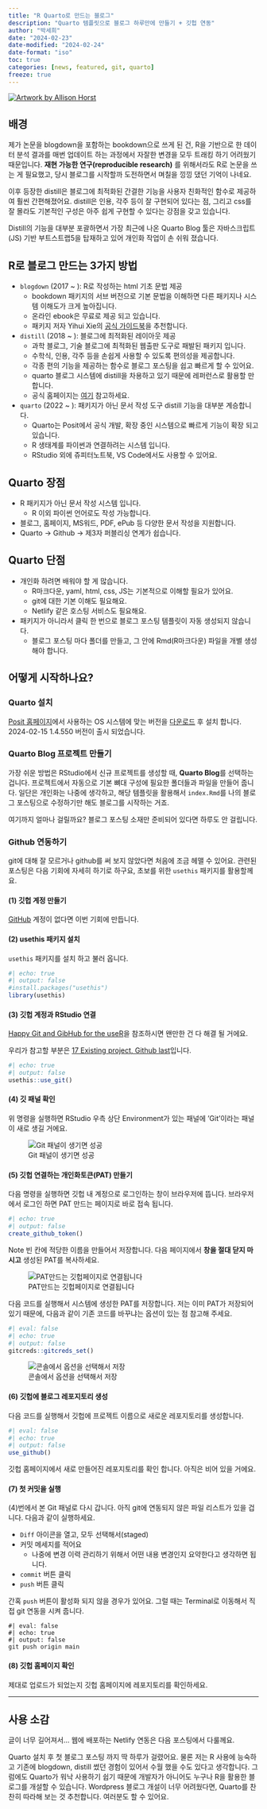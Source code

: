 ```yaml
---
title: "R Quarto로 만드는 블로그"
description: "Quarto 템플릿으로 블로그 하루만에 만들기 + 깃헙 연동"
author: "박세희"
date: "2024-02-23"
date-modified: "2024-02-24" 
date-format: "iso"
toc: true 
categories: [news, featured, git, quarto]
freeze: true 
---
```


::: {writing}
[![Artwork by Allison Horst](writing.webp)](https://allisonhorst.com/horst-hill-collaborations)
:::

## 배경

제가 논문을 blogdown을 포함하는 bookdown으로 쓰게 된 건, R을 기반으로 한 데이터 분석 결과를 매번 업데이트 하는 과정에서 자잘한 변경을 모두 트래킹 하기 어려웠기 때문입니다. **재현 가능한 연구(reproducible research)** 를 위해서라도 R로 논문을 쓰는 게 필요했고, 당시 블로그를 시작할까 도전하면서 며칠을 낑낑 댔던 기억이 나네요.

이후 등장한 distill은 블로그에 최적화된 간결한 기능을 사용자 친화적인 함수로 제공하여 훨씬 간편해졌어요. distill은 인용, 각주 등이 잘 구현되어 있다는 점, 그리고 css를 잘 몰라도 기본적인 구성은 아주 쉽게 구현할 수 있다는 강점을 갖고 있습니다.

Distill의 기능을 대부분 포괄하면서 가장 최근에 나온 Quarto Blog 툴은 자바스크립트(JS) 기반 부트스트랩5을 탑재하고 있어 개인화 작업이 손 쉬워 졌습니다.

## R로 블로그 만드는 3가지 방법

-   `blogdown` (2017 \~ ): R로 작성하는 html 기초 문법 제공
    -   bookdown 패키지의 서브 버전으로 기본 문법을 이해하면 다른 패키지나 시스템 이해도가 크게 높아집니다.\
    -   온라인 ebook은 무료로 제공 되고 있습니다.\
    -   패키지 저자 Yihui Xie의 [공식 가이드북](https://bookdown.org/yihui/blogdown/)을 추천합니다.
-   `distill` (2018 \~ ): 블로그에 최적화된 레이아웃 제공
    -   과학 블로그, 기술 블로그에 최적화된 웹출판 도구로 패발된 패키지 입니다.\
    -   수학식, 인용, 각주 등을 손쉽게 사용할 수 있도록 편의성을 제공합니다.\
    -   각종 편의 기능을 제공하는 함수로 블로그 포스팅을 쉽고 빠르게 할 수 있어요.\
    -   quarto 블로그 시스템에 distill을 차용하고 있기 때문에 레퍼런스로 활용할 만 합니다.\
    -   공식 홈페이지는 [여기](https://rstudio.github.io/distill/) 참고하세요.
-   `quarto` (2022 \~ ): 패키지가 아닌 문서 작성 도구 distill 기능을 대부분 계승합니다.
    -   Quarto는 Posit에서 공식 개발, 확장 중인 시스템으로 빠르게 기능이 확장 되고 있습니다.
    -   R 생태계를 파이썬과 연결하려는 시스템 입니다.
    -   RStudio 외에 쥬피터노트북, VS Code에서도 사용할 수 있어요.

## Quarto 장점

-   R 패키지가 아닌 문서 작성 시스템 입니다.
    -   R 이외 파이썬 언어로도 작성 가능합니다.
-   블로그, 홈페이지, MS워드, PDF, ePub 등 다양한 문서 작성을 지원합니다.
-   Quarto -\> Github -\> 제3자 퍼블리싱 연계가 쉽습니다.

## Quarto 단점

-   개인화 하려면 배워야 할 게 많습니다.
    -   R마크다운, yaml, html, css, JS는 기본적으로 이해할 필요가 있어요.
    -   git에 대한 기본 이해도 필요해요.
    -   Netlify 같은 호스팅 서비스도 필요해요.
-   패키지가 아니라서 클릭 한 번으로 블로그 포스팅 템플릿이 자동 생성되지 않습니다.
    -   블로그 포스팅 마다 폴더를 만들고, 그 안에 Rmd(R마크다운) 파일을 개별 생성해야 합니다.

## 어떻게 시작하나요?

### Quarto 설치

[Posit 홈페이지](https://quarto.org)에서 사용하는 OS 시스템에 맞는 버전을 [다운로드](https://quarto.org/docs/download/) 후 설치 합니다. 2024-02-15 1.4.550 버전이 출시 되었습니다.

### Quarto Blog 프로젝트 만들기

가장 쉬운 방법은 RStudio에서 신규 프로젝트를 생성할 때, **Quarto Blog**를 선택하는 겁니다. 프로젝트에서 자동으로 기본 뼈대 구성에 필요한 폴더들과 파일을 만들어 줍니다. 일단은 개인화는 나중에 생각하고, 해당 템플릿을 활용해서 `index.Rmd`를 나의 블로그 포스팅으로 수정하기만 해도 블로그를 시작하는 거죠.

여기까지 얼마나 걸릴까요? 블로그 포스팅 소재만 준비되어 있다면 하루도 안 걸립니다.

### Github 연동하기

git에 대해 잘 모르거나 github를 써 보지 않았다면 처음에 조금 헤맬 수 있어요. 관련된 포스팅은 다음 기회에 자세히 하기로 하구요, 초보를 위한 `usethis` 패키지를 활용할께요.

#### (1) 깃헙 계정 만들기

[GitHub](https://github.com) 계정이 없다면 이번 기회에 만듭니다.

#### (2) usethis 패키지 설치

`usethis` 패키지를 설치 하고 불러 옵니다.

```r
#| echo: true 
#| output: false 
#install.packages("usethis")
library(usethis) 
```

#### (3) 깃헙 계정과 RStudio 연결

[Happy Git and GibHub for the useR](https://happygitwithr.com)을 참조하시면 왠만한 건 다 해결 될 거에요.

우리가 참고할 부분은 [17 Existing project, Github last](https://happygitwithr.com/existing-github-last)입니다.

```r
#| echo: true 
#| output: false 
usethis::use_git()
```

#### (4) 깃 패널 확인

위 명령을 실행하면 RStudio 우측 상단 Environment가 있는 패널에 'Git'이라는 패널이 새로 생길 거에요.

![Git 패널이 생기면 성공](git_panel.webp)

#### (5) 깃헙 연결하는 개인화토큰(PAT) 만들기

다음 명령을 실행하면 깃헙 내 계정으로 로그인하는 창이 브라우저에 뜹니다. 브라우저에서 로그인 하면 PAT 만드는 페이지로 바로 접속 됩니다.

```r
#| echo: true 
#| output: false 
create_github_token()
```

Note 빈 칸에 적당한 이름을 만들어서 저장합니다. 다음 페이지에서 **창을 절대 닫지 마시고** 생성된 PAT를 복사하세요.

![PAT만드는 깃헙페이지로 연결됩니다](github_PAT.webp)

다음 코드를 실행해서 시스템에 생성한 PAT를 저장합니다. 저는 이미 PAT가 저장되어 있기 때문에, 다음과 같이 기존 코드를 바꾸냐는 옵션이 있는 점 참고해 주세요.

```r
#| eval: false
#| echo: true
#| output: false 
gitcreds::gitcreds_set()
```

![콘솔에서 옵션을 선택해서 저장](gitcred_set.webp)

#### (6) 깃헙에 블로그 레포지토리 생성

다음 코드를 실행해서 깃헙에 프로젝트 이름으로 새로운 레포지토리를 생성합니다.

```r
#| eval: false
#| echo: true
#| output: false 
use_github() 
```

깃헙 홈페이지에서 새로 만들어진 레포지토리를 확인 합니다. 아직은 비어 있을 거에요.

#### (7) 첫 커밋을 실행

(4)번에서 본 Git 패널로 다시 갑니다. 아직 git에 연동되지 않은 파일 리스트가 있을 겁니다. 다음과 같이 실행하세요.

-   `Diff` 아이콘을 열고, 모두 선택해서(staged)\
-   커밋 메세지를 적어요
    -   나중에 변경 이력 관리하기 위해서 어떤 내용 변경인지 요약한다고 생각하면 됩니다.\
-   `commit` 버튼 클릭\
-   `push` 버튼 클릭

간혹 `push` 버튼이 활성화 되지 않을 경우가 있어요. 그럴 때는 Terminal로 이동해서 직접 git 연동을 시켜 줍니다.

```shell
#| eval: false
#| echo: true
#| output: false 
git push origin main
```

#### (8) 깃헙 홈페이지 확인

제대로 업로드가 되었는지 깃헙 홈페이지에 레포지토리를 확인하세요.

------------------------------------------------------------------------

## 사용 소감 

글이 너무 길어져서... 웹에 배포하는 Netlify 연동은 다음 포스팅에서 다룰께요.

Quarto 설치 후 첫 블로그 포스팅 까지 딱 하루가 걸렸어요. 물론 저는 R 사용에 능숙하고 기존에 blogdown, distill 썼던 경험이 있어서 수월 했을 수도 있다고 생각합니다. 그럼에도 Quarto가 워낙 사용하기 쉽기 때문에 개발자가 아니어도 누구나 R을 활용한 블로그를 개설할 수 있습니다. Wordpress 블로그 개설이 너무 어려웠다면, Quarto를 찬찬히 따라해 보는 것 추천합니다. 여러분도 할 수 있어요.
